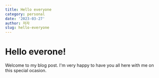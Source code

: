 ```yaml
---
title: Hello everyone
category: personal
date: '2023-03-27'
author: 저자
slug: hello-everyone
---
```


# Hello everone!

Welcome to my blog post. I'm very happy to have you all here with me on this special ocasion.
